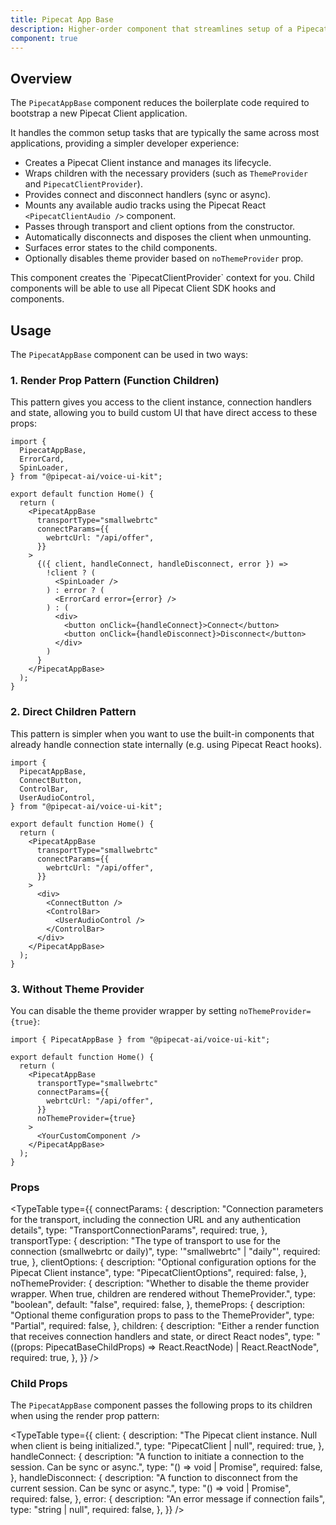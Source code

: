 ```yaml
---
title: Pipecat App Base
description: Higher-order component that streamlines setup of a Pipecat Client instance.
component: true
---
```


## Overview

The `PipecatAppBase` component reduces the boilerplate code required to bootstrap a new Pipecat Client application.

It handles the common setup tasks that are typically the same across most applications, providing a simpler developer experience:

- Creates a Pipecat Client instance and manages its lifecycle.
- Wraps children with the necessary providers (such as `ThemeProvider` and `PipecatClientProvider`).
- Provides connect and disconnect handlers (sync or async).
- Mounts any available audio tracks using the Pipecat React `<PipecatClientAudio />` component.
- Passes through transport and client options from the constructor.
- Automatically disconnects and disposes the client when unmounting.
- Surfaces error states to the child components.
- Optionally disables theme provider based on `noThemeProvider` prop.

<Callout>
  This component creates the `PipecatClientProvider` context for you. Child
  components will be able to use all Pipecat Client SDK hooks and components.
</Callout>

## Usage

The `PipecatAppBase` component can be used in two ways:

### 1. Render Prop Pattern (Function Children)

This pattern gives you access to the client instance, connection handlers and state, allowing you to build custom UI that have direct access to these props:

```tsx
import {
  PipecatAppBase,
  ErrorCard,
  SpinLoader,
} from "@pipecat-ai/voice-ui-kit";

export default function Home() {
  return (
    <PipecatAppBase
      transportType="smallwebrtc"
      connectParams={{
        webrtcUrl: "/api/offer",
      }}
    >
      {({ client, handleConnect, handleDisconnect, error }) =>
        !client ? (
          <SpinLoader />
        ) : error ? (
          <ErrorCard error={error} />
        ) : (
          <div>
            <button onClick={handleConnect}>Connect</button>
            <button onClick={handleDisconnect}>Disconnect</button>
          </div>
        )
      }
    </PipecatAppBase>
  );
}
```

### 2. Direct Children Pattern

This pattern is simpler when you want to use the built-in components that already handle connection state internally (e.g. using Pipecat React hooks).

```tsx
import {
  PipecatAppBase,
  ConnectButton,
  ControlBar,
  UserAudioControl,
} from "@pipecat-ai/voice-ui-kit";

export default function Home() {
  return (
    <PipecatAppBase
      transportType="smallwebrtc"
      connectParams={{
        webrtcUrl: "/api/offer",
      }}
    >
      <div>
        <ConnectButton />
        <ControlBar>
          <UserAudioControl />
        </ControlBar>
      </div>
    </PipecatAppBase>
  );
}
```

### 3. Without Theme Provider

You can disable the theme provider wrapper by setting `noThemeProvider={true}`:

```tsx
import { PipecatAppBase } from "@pipecat-ai/voice-ui-kit";

export default function Home() {
  return (
    <PipecatAppBase
      transportType="smallwebrtc"
      connectParams={{
        webrtcUrl: "/api/offer",
      }}
      noThemeProvider={true}
    >
      <YourCustomComponent />
    </PipecatAppBase>
  );
}
```

### Props

<TypeTable
  type={{
    connectParams: {
      description:
        "Connection parameters for the transport, including the connection URL and any authentication details",
      type: "TransportConnectionParams",
      required: true,
    },
    transportType: {
      description:
        "The type of transport to use for the connection (smallwebrtc or daily)",
      type: '"smallwebrtc" | "daily"',
      required: true,
    },
    clientOptions: {
      description:
        "Optional configuration options for the Pipecat Client instance",
      type: "PipecatClientOptions",
      required: false,
    },
    noThemeProvider: {
      description:
        "Whether to disable the theme provider wrapper. When true, children are rendered without ThemeProvider.",
      type: "boolean",
      default: "false",
      required: false,
    },
    themeProps: {
      description:
        "Optional theme configuration props to pass to the ThemeProvider",
      type: "Partial<ThemeProviderProps>",
      required: false,
    },
    children: {
      description:
        "Either a render function that receives connection handlers and state, or direct React nodes",
      type: "((props: PipecatBaseChildProps) => React.ReactNode) | React.ReactNode",
      required: true,
    },
  }}
/>

### Child Props

The `PipecatAppBase` component passes the following props to its children when using the render prop pattern:

<TypeTable
  type={{
    client: {
      description:
        "The Pipecat client instance. Null when client is being initialized.",
      type: "PipecatClient | null",
      required: true,
    },
    handleConnect: {
      description:
        "A function to initiate a connection to the session. Can be sync or async.",
      type: "() => void | Promise<void>",
      required: false,
    },
    handleDisconnect: {
      description:
        "A function to disconnect from the current session. Can be sync or async.",
      type: "() => void | Promise<void>",
      required: false,
    },
    error: {
      description: "An error message if connection fails",
      type: "string | null",
      required: false,
    },
  }}
/>
